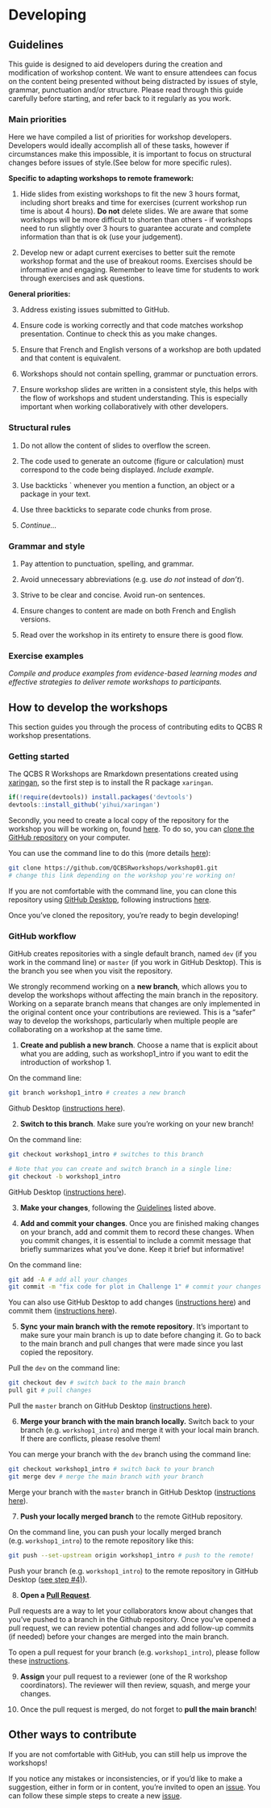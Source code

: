 # Developing {#developing-en}

## Guidelines

This guide is designed to aid developers during the creation and modification of workshop content. We want to ensure attendees can focus on the content being presented without being distracted by issues of style, grammar, punctuation and/or structure. Please read through this guide carefully before starting, and refer back to it regularly as you work.

### Main priorities

Here we have compiled a list of priorities for workshop developers. Developers would ideally accomplish all of these tasks, however if circumstances make this impossible, it is important to focus on structural changes before issues of style.(See below for more specific rules).

**Specific to adapting workshops to remote framework:**

1. Hide slides from existing workshops to fit the new 3 hours format, including short breaks and time for exercises (current workshop run time is about 4 hours). **Do not** delete slides. We are aware that some workshops will be more difficult to shorten than others - if workshops need to run slightly over 3 hours to guarantee accurate and complete information than that is ok (use your judgement).

2. Develop new or adapt current exercises to better suit the remote workshop format and the use of breakout rooms. Exercises should be informative and engaging. Remember to leave time for students to work through exercises and ask questions. 

**General priorities:**

3. Address existing issues submitted to GitHub.

4. Ensure code is working correctly and that code matches workshop presentation. Continue to check this as you make changes.


5. Ensure that French and English versons of a workshop are both updated and that content is equivalent.

6. Workshops should not contain spelling, grammar or punctuation errors.

7. Ensure workshop slides are written in a consistent style, this helps with the flow of workshops and student understanding. This is especially important when working collaboratively with other developers.

### Structural rules

1. Do not allow the content of slides to overflow the screen.

2. The code used to generate an outcome (figure or calculation) must correspond to the code being displayed. *Include example*. 

3. Use backticks ` whenever you mention a function, an object or a package in your text.

4. Use three backticks to separate code chunks from prose.

5. *Continue...*

### Grammar and style

1. Pay attention to punctuation, spelling, and grammar.

2. Avoid unnecessary abbreviations (e.g. use *do not* instead of *don't*).

3. Strive to be clear and concise. Avoid run-on sentences.

4. Ensure changes to content are made on both French and English versions.

5. Read over the workshop in its entirety to ensure there is good flow.

### Exercise examples

*Compile and produce examples from evidence-based learning modes and effective strategies to deliver remote workshops to participants.*


## How to develop the workshops

This section guides you through the process of contributing edits to QCBS R workshop presentations.

### Getting started 

The QCBS R Workshops are Rmarkdown presentations created using [xaringan](https://bookdown.org/yihui/rmarkdown/xaringan.html), so the first step is to install the R package `xaringan`.

```r
if(!require(devtools)) install.packages('devtools')
devtools::install_github('yihui/xaringan')
```

Secondly, you need to create a local copy of the repository for the workshop you will be working on, found [here](https://github.com/QCBSRworkshops). To do so, you can [clone the GitHub repository](https://help.github.com/articles/cloning-a-repository/) on your computer.

You can use the command line to do this (more details [here](https://docs.github.com/en/free-pro-team@latest/github/creating-cloning-and-archiving-repositories/cloning-a-repository#cloning-a-repository-using-the-command-line)):

```bash
git clone https://github.com/QCBSRworkshops/workshop01.git
# change this link depending on the workshop you're working on!
```

If you are not comfortable with the command line, you can clone this repository using [GitHub Desktop](https://desktop.github.com/), following instructions [here](https://docs.github.com/en/free-pro-team@latest/github/creating-cloning-and-archiving-repositories/cloning-a-repository#cloning-a-repository-to-github-desktop).

Once you've cloned the repository, you're ready to begin developing! 

### GitHub workflow

GitHub creates repositories with a single default branch, named `dev` (if you work in the command line) or `master` (if you work in GitHub Desktop). This is the branch you see when you visit the repository. 

We strongly recommend working on a **new branch**, which allows you to develop the workshops without affecting the main branch in the repository. Working on a separate branch means that changes are only implemented in the original content once your contributions are reviewed. This is a "safer" way to develop the workshops, particularly when multiple people are collaborating on a workshop at the same time. 

1. **Create and publish a new branch**. Choose a name that is explicit about what you are adding, such as workshop1_intro if you want to edit the introduction of workshop 1.

On the command line:
```bash
git branch workshop1_intro # creates a new branch
```

Github Desktop ([instructions here](https://docs.github.com/en/free-pro-team@latest/desktop/contributing-and-collaborating-using-github-desktop/managing-branches#creating-a-branch)).

2. **Switch to this branch**. Make sure you're working on your new branch!

On the command line:
```bash
git checkout workshop1_intro # switches to this branch

# Note that you can create and switch branch in a single line: 
git checkout -b workshop1_intro
```

GitHub Desktop ([instructions here](https://docs.github.com/en/free-pro-team@latest/desktop/contributing-and-collaborating-using-github-desktop/managing-branches#switching-between-branches)).

3. **Make your changes**, following the [Guidelines](https://qcbsrworkshops.github.io/presenter-developer-protocol/_book/developing-en.html#guidelines) listed above.

4. **Add and commit your changes**. Once you are finished making changes on your branch, add and commit them to record these changes. When you commit changes, it is essential to include a commit message that briefly summarizes what you've done. Keep it brief but informative!

On the command line:
```bash
git add -A # add all your changes
git commit -m "fix code for plot in Challenge 1" # commit your changes with a message
```

You can also use GitHub Desktop to add changes ([instructions here](https://docs.github.com/en/free-pro-team@latest/desktop/contributing-and-collaborating-using-github-desktop/committing-and-reviewing-changes-to-your-project#2-selecting-changes-to-include-in-a-commit)) and commit them ([instructions here](https://docs.github.com/en/free-pro-team@latest/desktop/contributing-and-collaborating-using-github-desktop/committing-and-reviewing-changes-to-your-project#3-write-a-commit-message-and-push-your-changes)).

5. **Sync your main branch with the remote repository**. It's important to make sure your main branch is up to date before changing it. Go to back to the main branch and pull changes that were made since you last copied the repository.

Pull the `dev` on the command line:
```bash
git checkout dev # switch back to the main branch
pull git # pull changes
```

Pull the `master` branch on GitHub Desktop ([instructions here](https://docs.github.com/en/free-pro-team@latest/desktop/contributing-and-collaborating-using-github-desktop/syncing-your-branch#pulling-to-your-local-branch-from-the-remote)).

6. **Merge your branch with the main branch locally.** Switch back to your branch (e.g. `workshop1_intro`) and merge it with your local main branch. If there are conflicts, please resolve them! 

You can merge your branch with the `dev` branch using the command line:
```bash
git checkout workshop1_intro # switch back to your branch
git merge dev # merge the main branch with your branch
```

Merge your branch with the `master` branch in GitHub Desktop ([instructions here](https://docs.github.com/en/free-pro-team@latest/desktop/contributing-and-collaborating-using-github-desktop/syncing-your-branch#merging-another-branch-into-your-project-branch)).

7. **Push your locally merged branch** to the remote GitHub repository. 

On the command line, you can push your locally merged branch (e.g. `workshop1_intro`) to the remote repository like this:
```bash
git push --set-upstream origin workshop1_intro # push to the remote!
```

Push your branch (e.g. `workshop1_intro`) to the remote repository in GitHub Desktop ([see step #4)](https://docs.github.com/en/free-pro-team@latest/desktop/contributing-and-collaborating-using-github-desktop/syncing-your-branch#merging-another-branch-into-your-project-branch)).

8. **Open a [Pull Request](https://help.github.com/articles/about-pull-requests/)**.

Pull requests are a way to let your collaborators know about changes that you've pushed to a branch in the Github repository. Once you've opened a pull request, we can review potential changes and add follow-up commits (if needed) before your changes are merged into the main branch.

To open a pull request for your branch (e.g. `workshop1_intro`), please follow these [instructions](https://docs.github.com/en/free-pro-team@latest/github/collaborating-with-issues-and-pull-requests/creating-a-pull-request#creating-the-pull-request).

9. **Assign** your pull request to a reviewer (one of the R workshop coordinators). The reviewer will then review, squash, and merge your changes.

10. Once the pull request is merged, do not forget to **pull the main branch**!


## Other ways to contribute

If you are not comfortable with GitHub, you can still help us improve the workshops!

If you notice any mistakes or inconsistencies, or if you'd like to make a suggestion, either in form or in content, you're invited to open an [issue](https://help.github.com/articles/about-issues/). You can follow these simple steps to create a new [issue](https://help.github.com/articles/creating-an-issue/).